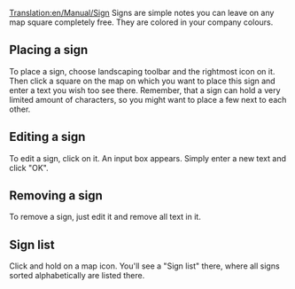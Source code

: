 [[Translation:en/Manual/Sign]]
Signs are simple notes you can leave on any map square completely free. They are colored in your company colours.
==Placing a sign==
To place a sign, choose landscaping toolbar and the rightmost icon on it.
Then click a square on the map on which you want to place this sign and enter a text you wish too see there. Remember, that a sign can hold a very limited amount of characters, so you might want to place a few next to each other.
==Editing a sign==
To edit a sign, click on it. An input box appears. Simply enter a new text and click "OK".
==Removing a sign==
To remove a sign, just edit it and remove all text in it.
{{en/Warning|Remember, any player in multiplayer game can edit and delete your signs, so don't put important information there!}}
==Sign list==
Click and hold on a map icon. You'll see a "Sign list" there, where all signs sorted alphabetically are listed there.